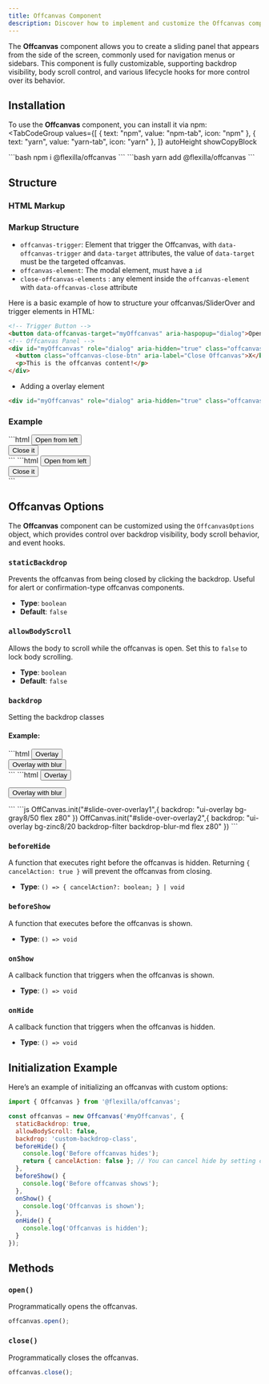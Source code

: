 ```yaml
---
title: Offcanvas Component
description: Discover how to implement and customize the Offcanvas component for sliding panels and sidebars.
---
```



The **Offcanvas** component allows you to create a sliding panel that appears from the side of the screen, commonly used for navigation menus or sidebars. This component is fully customizable, supporting backdrop visibility, body scroll control, and various lifecycle hooks for more control over its behavior.

## Installation

To use the **Offcanvas** component, you can install it via npm:
<TabCodeGroup
  values={[
    { text: "npm", value: "npm-tab", icon: "npm" },
    { text: "yarn", value: "yarn-tab", icon: "yarn" },
  ]}
  autoHeight
  showCopyBlock
>
  <TabPanel value="npm-tab" active={true}>
```bash
npm i @flexilla/offcanvas
```
  </TabPanel>
  <TabPanel value="yarn-tab">
```bash
yarn add @flexilla/offcanvas
```
  </TabPanel>
</TabCodeGroup>

## Structure

### HTML Markup


### Markup Structure

- `offcanvas-trigger`: Element that trigger the Offcanvas, with `data-offcanvas-trigger` and `data-target` attributes, the value of `data-target` must be the targeted offcanvas.
- `offcanvas-element`: The modal element, must have a `id`
- `close-offcanvas-elements` : any element inside the `offcanvas-element` with `data-offcanvas-close` attribute


Here is a basic example of how to structure your offcanvas/SliderOver and trigger elements in HTML:

```html
<!-- Trigger Button -->
<button data-offcanvas-target="myOffcanvas" aria-haspopup="dialog">Open Offcanvas</button>
<!-- Offcanvas Panel -->
<div id="myOffcanvas" role="dialog" aria-hidden="true" class="offcanvas" >
  <button class="offcanvas-close-btn" aria-label="Close Offcanvas">X</button>
  <p>This is the offcanvas content!</p>
</div>
```

- Adding a overlay element

```html
<div id="myOffcanvas" role="dialog" aria-hidden="true" class="offcanvas" data-offcanvas-backdrop="your backdrop classes"></div>
```

### Example



<PreviewBox>
  <OffcanvasDefault/>
</PreviewBox>
  <TabCodeGroup
  values={[
    { text: "uno-ex.html", value: "html-tab", icon: "html" },
    { text: "tail-ex.html", value: "tail-tb", icon: "html" },
  ]}
  autoHeight
  showCopyBlock
>
  <TabPanel value="html-tab" active={true}>
```html
<button data-offcanvas-trigger data-target="slide-over-from-left"
    aria-controls="slide-over-from-left" class="bg-neutral8 text-white px4 py2 rd-lg text-sm">
    Open from left
</button>
<div data-fx-offcanvas data-slideover-from-left 
    id="slide-over-from-left" aria-labelledby="slide-over-from-left"
    class="fixed h100dvh wfull max-wsm -left-full top-0 fx-open-left-0 z90 ease-linear duration-200 p4 bg-zinc1 dark-bg-zinc9 flex">
    <div class="size-full b b-dashed b-zinc2 dark-b-zinc8">
        <button data-offcanvas-close class="p4">
            Close it
        </button>
    </div>
</div>
```
  </TabPanel>
  <TabPanel value="tail-tb">
```html
<button data-offcanvas-trigger data-target="slide-over-from-left"
    aria-controls="slide-over-from-left" class="bg-neutral-800 text-white px-4 py-2 rounded-lg text-sm">
    Open from left
</button>
<div data-fx-offcanvas data-slideover-from-left 
    id="slide-over-from-left" aria-labelledby="slide-over-from-left"
    class="fixed h-[100dvh] w-full max-w-sm -left-full top-0 fx-open-left-0 z-[90] ease-linear duration-200 p-4 bg-zinc-100 dark:bg-zinc-900 flex">
    <div class="size-full border border-dashed border-zinc-200 dark:border-zinc-800">
        <button data-offcanvas-close class="p-4">
            Close it
        </button>
    </div>
</div>
```
  </TabPanel>
</TabCodeGroup>



## Offcanvas Options

The **Offcanvas** component can be customized using the `OffcanvasOptions` object, which provides control over backdrop visibility, body scroll behavior, and event hooks.

### `staticBackdrop`

Prevents the offcanvas from being closed by clicking the backdrop. Useful for alert or confirmation-type offcanvas components.
- **Type**: `boolean`
- **Default**: `false`

### `allowBodyScroll`

Allows the body to scroll while the offcanvas is open. Set this to `false` to lock body scrolling.
- **Type**: `boolean`
- **Default**: `false`

### `backdrop`

Setting the backdrop classes

#### Example:

<PreviewBox>
  <OffcanvasOverlay/>
</PreviewBox>
<TabCodeGroup
  values={[
    { text: "uno-ex.html", value: "html-tab", icon: "html" },
    { text: "tail-ex.html", value: "tail-tb", icon: "html" },
    { text: "script.js", value: "js-tb", icon: "js" },
  ]}
  autoHeight
  showCopyBlock
>
  <TabPanel value="html-tab" active={true}>
```html
<button data-offcanvas-trigger data-target="slide-over-overlay" aria-controls="slide-over-overlay" class="bg-neutral8 text-white px4 py2 rd-lg text-sm">
    Overlay
</button>
<div data-offcanvas-withbackdrop id="slide-over-overlay" aria-labelledby="slide-over-overlay" class="fixed h100dvh wfull max-wsm -right-full top-0 fx-open-right-0 ease-linear duration-200 p4 bg-zinc1 dark-bg-zinc9 flex z90">
    <div class="size-full b b-dashed b-zinc2 dark-b-zinc8"></div>
</div>
<button data-offcanvas-trigger data-target="slide-over-overlay1" aria-controls="slide-over-overlay1" class="bg-neutral8 text-white px4 py2 rd-lg text-sm">
    Overlay with blur
</button>
<div data-offcanvas-backdrop-blur id="slide-over-overlay1" aria-labelledby="slide-over-overlay1" class="fixed h100dvh wfull max-wsm -right-full top-0 fx-open-right-0 ease-linear duration-200 p4 bg-zinc1 dark-bg-zinc9 flex z90">
    <div class="size-full b b-dashed b-zinc2 dark-b-zinc8"> </div>
</div>
```
  </TabPanel>
  <TabPanel value="tail-tb">
```html
<button data-offcanvas-trigger data-target="slide-over-overlay" aria-controls="slide-over-overlay" class="bg-zinc-800 text-white px-4 py-2 rounded-lg text-sm">
    Overlay
</button>
<div data-offcanvas-withbackdrop  id="slide-over-overlay" aria-labelledby="slide-over-overlay"  class="fixed h-[100dvh] w-full max-w-sm -right-full top-0 fx-open:right-0 ease-linear duration-200 p-4 bg-zinc-100 dark:bg-zinc-900 flex z-90">
    <div class="size-full b b-dashed b-zinc2 dark:b-zinc8"></div>
</div>

<button data-offcanvas-trigger data-target="slide-over-overlay1" aria-controls="slide-over-overlay1" class="bg-zinc8 text-white px-4 py-2 rounded-lg text-sm">Overlay with blur</button>
<div data-offcanvas-backdrop-blur id="slide-over-overlay1" aria-labelledby="slide-over-overlay1" class="fixed h-[100dvh] w-full max-w-sm -right-full top-0 fx-open:right-0 ease-linear duration-200 p-4 bg-zinc-100 dark:bg-zinc-900 flex z-90">
    <div class="size-full border border-dashed border-zinc2 dark:border-zinc-800"> </div>
</div>
```
  </TabPanel>
  <TabPanel value="js-tb">
```js
OffCanvas.init("#slide-over-overlay1",{
    backdrop: "ui-overlay bg-gray8/50 flex z80"
})
OffCanvas.init("#slide-over-overlay2",{
    backdrop: "ui-overlay bg-zinc8/20 backdrop-filter backdrop-blur-md flex z80"
})
```
  </TabPanel>
</TabCodeGroup>

### `beforeHide`

A function that executes right before the offcanvas is hidden. Returning `{ cancelAction: true }` will prevent the offcanvas from closing.
- **Type**: `() => { cancelAction?: boolean; } | void`


### `beforeShow`

A function that executes before the offcanvas is shown.
- **Type**: `() => void`

### `onShow`

A callback function that triggers when the offcanvas is shown.
- **Type**: `() => void`

### `onHide`

A callback function that triggers when the offcanvas is hidden.
- **Type**: `() => void`

## Initialization Example

Here’s an example of initializing an offcanvas with custom options:

```js
import { Offcanvas } from '@flexilla/offcanvas';

const offcanvas = new Offcanvas('#myOffcanvas', {
  staticBackdrop: true,
  allowBodyScroll: false,
  backdrop: 'custom-backdrop-class',
  beforeHide() {
    console.log('Before offcanvas hides');
    return { cancelAction: false }; // You can cancel hide by setting cancelAction to true
  },
  beforeShow() {
    console.log('Before offcanvas shows');
  },
  onShow() {
    console.log('Offcanvas is shown');
  },
  onHide() {
    console.log('Offcanvas is hidden');
  }
});
```

## Methods

### `open()`

Programmatically opens the offcanvas.

```js
offcanvas.open();
```

### `close()`

Programmatically closes the offcanvas.

```js
offcanvas.close();
```